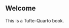 
::: {.content-hidden unless-format="html"}

# Welcome {.unnumbered .unlisted}

This is a Tufte-Quarto book.

:::
